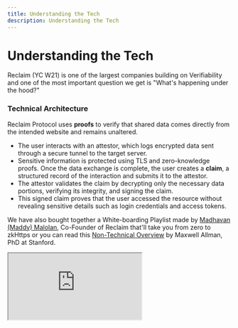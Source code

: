 ```yaml
---
title: Understanding the Tech
description: Understanding the Tech
---
```


# Understanding the Tech

Reclaim (YC W21) is one of the largest companies building on Verifiability and one of the most important question we get is "What's happening under the hood?"

### Technical Architecture

Reclaim Protocol uses **proofs** to verify that shared data comes directly from the intended website and remains unaltered.

- The user interacts with an attestor, which logs encrypted data sent through a secure tunnel to the target server.
- Sensitive information is protected using TLS and zero-knowledge proofs. Once the data exchange is complete, the user creates a **claim**, a structured record of the interaction and submits it to the attestor.
- The attestor validates the claim by decrypting only the necessary data portions, verifying its integrity, and signing the claim.
- This signed claim proves that the user accessed the resource without revealing sensitive details such as login credentials and access tokens.

We have also bought together a White-boarding Playlist made by [Madhavan (Maddy) Malolan](https://x.com/madhavanmalolan), Co-Founder of Reclaim that'll take you from zero to zkHttps or you can read this [Non-Technical Overview](https://blog.reclaimprotocol.org/posts/reclaim-explained) by Maxwell Allman, PhD at Stanford.

<iframe
  className="w-full aspect-video rounded-lg"
  src="https://www.youtube.com/embed/MFyFuSGswqQ?si=R7-Gp_gTc3ElzU1t"
  title="1/ Basics of Encryption"
  allow="accelerometer; autoplay; clipboard-write; encrypted-media; gyroscope; picture-in-picture"
  allowFullScreen
/>

## How is this not a Web Scraping Tool?

Web scraping tools, such as those using automated browser environments like Puppeteer, often operate by mimicking user behaviour. They achieve this in two potentially dangerous ways:

1. **Session Hijacking via Cookies**: By obtaining a user's session cookies, these tools can impersonate the user without requiring login credentials.
2. **Plaintext Credential Collection**: Some tools request users to provide their usernames and passwords directly, often in plaintext form.

Both methods pose significant security and privacy risks, granting the scraper complete control over the user's account. This level of access can lead to several malicious activities, including:

- **Data Theft**: Extracting sensitive information that the user intended to keep private.
- **Unauthorized Account Changes**: Altering account settings, locking users out, or making purchases without consent.
- **Exploitation**: Using the account to impersonate the user for further phishing or fraudulent activities.

Such practices are extremely dangerous, leaving users vulnerable to privacy violations, financial loss, and unauthorized access to their personal accounts.

## Is the Attestor a proxy? Can it see the HTTP traffic between the client and the server?

An attestor operates as an **opaque proxy** by facilitating communication between the client device and the target HTTPS server while ensuring complete privacy of the exchanged data. Here's how it works in the context of TLS (Transport Layer Security) to guarantee the attestor cannot access any user data:

1. **End-to-End Encryption with TLS**:

   The communication between the client device and the HTTPS server is encrypted using TLS. This encryption ensures that only the client device and the target server have the keys to decrypt the data. The attestor handles the encrypted traffic but cannot access the TLS private keys, making it impossible to decrypt or view the data.

2. **Pass-Through TLS Traffic**:

   As an opaque proxy, the attestor does not terminate the TLS session. Unlike a traditional proxy, which decrypts traffic to inspect or modify it, an opaque proxy simply forwards the encrypted packets between the client and the server. This approach maintains the integrity and confidentiality of the communication.

3. **SSL/TLS Certificate Validation**:

   While the attestor cannot view the data, it can perform security checks, such as verifying the server's SSL/TLS certificate. This ensures the client connects to a legitimate server and protects against man-in-the-middle attacks. The attestor ensures the server's certificate matches the expected domain and is issued by a trusted Certificate Authority (CA).

4. **Cryptographic Proofs**:

   In the proof generation process, the attestor can include cryptographic evidence that confirms it has not tampered with the traffic. It can validate and pass along signatures or hashes to demonstrate the integrity of the session without requiring access to the plaintext data.

5. **Keyless Operation**:

   The attestor operates without access to session keys or private keys used in the TLS handshake. The Diffie-Hellman key exchange (used in modern TLS) ensures that the encryption keys cannot be derived even if the attestor observes the handshake process.

6. **Compliance with Privacy Standards**:

   By design, the opaque proxy architecture aligns with privacy principles. It ensures compliance with security best practices by maintaining end-to-end encryption and refraining from logging or decrypting sensitive user data.

This architecture allows the attestor to play a crucial role in securing the communication (e.g., by validating certificates or preventing malicious activity) without compromising the confidentiality or privacy of the user's data.

## What is a Reclaim Verifier App? Is it like a website?

The Reclaim Verifier App is a native mobile application that generates and shares proofs. What makes it unique is its seamless accessibility through **App Clips** (iOS) or **Instant Apps** (Android), which allow users to use the verifier app's functionality without needing to download or install it from the App Store or Play Store. Instead, users can simply open a URL to launch the app instantly, eliminating the traditional friction of downloading a complete application.

Despite its lightweight nature, the Reclaim Verifier App includes all the necessary features for proof generation and sharing, delivering a complete user experience within this compact, mini-app environment. By embedding all functionality within this instant format, the app simplifies the user experience and removes the usual steps associated with app store installations.

App Clips and Instant Apps also go through the same rigorous approval, distribution, and security checks as regular apps. This ensures that the verifier app adheres to the same high privacy, security, and reliability standards as any native application. With this design, the Reclaim Verifier App provides a fast, secure, and hassle-free way for users to engage with the verification process - no downloads, no delays, just instant access.

## What is a Reclaim Data Provider?

A **data provider** in Reclaim's context is a structured set of instructions that guides the attestor through formatting requests and validating responses to prove a specific claim. For instance, a "google-login" provider might verify ownership of a Google account by validating a response from Google's servers.

### **Key Components:**

1. **Provider Structure**:

   Each provider consists of:

   - **Public Parameters**: Schema defining user-supplied data, such as email addresses, used in requests.
   - **Secret Parameters**: Schema for sensitive authentication details, like access tokens, hidden from the attestor.

2. **Provider Functionality** :
   - **Request Construction**:
     Providers define how to create API requests securely.
     **Example**: For a "google-login" provider, the request might include the email address (public parameter) and access token (secret parameter) to validate ownership of a Google account.
   - **Response Redaction**:
     Sensitive portions of the server's response are redacted before sharing with the attestor.
     **Example**: The provider could redact everything except the verified email address for an API returning user details.
   - **Validation**:
     The attestor validates the response against the defined rules to ensure the claim's authenticity.
     **Example**: If verifying a birth date, the attestor might confirm the response includes a matching regex for a date format (e.g., YYYY-MM-DD).
3. **Adding New Providers**:

   Developers can use the [Reclaim DevTool](https://dev.reclaimprotocol.org/) to create providers without manually managing schema files or generating types. This tool streamlines the setup process for both public and secret parameters, ensuring correctness and consistency.

_tldr; Reclaim Protocol prioritises user privacy and data security. By employing cryptographic proofs, secure communication channels, and trusted intermediaries, Reclaim Protocol empowers users to reclaim their data with confidence. This FAQ aims to address shared security concerns. If you have any further questions, please don't hesitate to contact Reclaim Protocol._

### [**Security Framework**](http://localhost:3000/#security-framework)

Our security infrastructure ensures:

- End-to-end data encryption via TLS protocol
- Zero visibility to third parties (including Reclaim Protocol)
- Protected data transfer between users and websites
- Regular third-party security audits ([View Latest Audit](https://blog.reclaimprotocol.org/posts/chacha-circuit-audit))

Additional Security Resources:

- [Cryptography Attack Prevention](https://blog.reclaimprotocol.org/posts/fake-key-reveal)
- [Cryptographic Proof Integrity](https://blog.reclaimprotocol.org/posts/honey-pot)

### Community Support

Join our developer community:

- Get direct support from our development team
- Connect with other builders
- Join our [Telegram group](https://t.me/protocolreclaim) for real-time assistance
